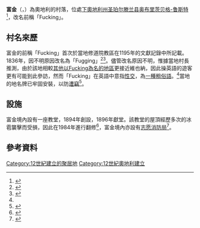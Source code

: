 {{noteTA
|G1=AT Places
}}
{{Infobox settlement
| name                    = 富金
| other_name              = Fucking
| native_name        = Fugging
| settlement_type         = 村落
| image_skyline           = 
| image_alt               = 
| image_caption           = 
| image_flag              = 
| flag_alt                = 
| image_seal              = 
| seal_alt                = 
| image_shield            = 
| shield_alt              = 
| nickname                = 
| motto                   = 
| image_map               = 
| map_alt                 = 
| map_caption             = 
| pushpin_map             = Austria
| pushpin_label_position  = right
| pushpin_map_alt         = 
| pushpin_map_caption     = 
| coordinates             = {{coord|48|17|26.45|N|15|37|33.088|E|display=inline,title}}
| coor_pinpoint           = 
| coordinates_footnotes   = 
| subdivision_type        = 國家
| subdivision_name        = 奧地利
| subdivision_type1       = 州
| subdivision_name1       = [[下奧地利州|下奧地利州]]
| subdivision_type2       = 縣
| subdivision_name2       = [[圣珀尔滕兰县|圣珀尔滕兰县]]
| subdivision_type3       = 市鎮
| subdivision_name3       = [[奥布里茨贝格-鲁斯特|奥布里茨贝格-鲁斯特]] 
| established_title       = 
| established_date        = 
}}
'''富金'''（{{lang-de|Fugging}}，{{IPA-de|ˈfʊɡɪŋ}}）為奧地利的村落，位處[[下奧地利州|下奧地利州]][[圣珀尔滕兰县|圣珀尔滕兰县]][[奥布里茨贝格-鲁斯特|奥布里茨贝格-鲁斯特]]<ref>{{cite web |url=http://eventzz.net/Austria/Obritzberg-Rust/Fugging-Nieder%C3%B6sterreich-Austria |archive-url=https://web.archive.org/web/20140111112204/http://eventzz.net/Austria/Obritzberg-Rust/Fugging-Nieder%C3%B6sterreich-Austria |archive-date=2014-01-11 |title=Fugging, Niederösterreich, Austria in Obritzberg-Rust - Lower Austria - Austria |publisher=Eventzz.net (archived) |accessdate=2014-01-11 |dead-url=yes }}</ref>，改名前稱「Fucking」。

== 村名來歷==
富金的前稱「Fucking」首次於當地修道院教區在1195年的文獻記錄中所記載。1836年，因不明原因改名為「Fugging」<ref name=mirror>{{cite news |url=https://www.mirror.co.uk/news/uk-news/fucking-village-told-cant-renamed-798433 |title=Fucking village told they can't be renamed Fugging because name is already taken |newspaper=[[每日镜报|每日镜报]] |date=2012-04-18 |accessdate=2014-01-11 |archive-date=2021-03-08 |archive-url=https://web.archive.org/web/20210308111004/https://www.mirror.co.uk/news/uk-news/fucking-village-told-cant-renamed-798433 |dead-url=no }}</ref><ref name=at>{{cite web |url=http://austriantimes.at/news/General_News/2012-04-18/41033/No_Fugging_chance_for_name_change |title=No Fugging chance for name change |publisher=Austrian Times |date=2012-04-18 |accessdate=2014-01-11 |archive-date=2014-01-11 |archive-url=https://web.archive.org/web/20140111112133/http://austriantimes.at/news/General_News/2012-04-18/41033/No_Fugging_chance_for_name_change |dead-url=no }}</ref>。儘管改名原因不明，惟據當地村長推測，由於該地相較[[富金_(上奧地利州)|其他以Fucking為名的地區]]更接近維也納，因此操英語的遊客更有可能到此參訪，然而「Fucking」在英語中意指[[性交|性交]]，為[[Fuck|一種粗俗語]]。<ref name=mirror />當地的地名牌已牢固安裝，以防[[標誌盜竊|遭竊]]<ref>{{cite web |url=http://noe.orf.at/news/stories/2529415/ |title=Fugging war auch einmal Fucking |publisher=noe.ORF.at |language=de |date=2012-04-17 |accessdate=2014-01-11 |archive-date=2017-09-25 |archive-url=https://web.archive.org/web/20170925132719/http://noe.orf.at/news/stories/2529415/ |dead-url=no }}</ref>。

== 設施 ==
富金境內設有一座教堂，1894年創設，1896年獻堂。該教堂的屋頂經歷多次的冰雹襲擊而受損，因此在1984年進行翻修<ref>{{cite web |url=http://www.obritzberg-rust.gv.at/system/web/gelbeseite.aspx?typ=11&bezirkonr=0&detailonr=186154388&menuonr=220527770 |title=RiS-Kommunal - Dorfkapelle Fugging |publisher=Obritzberg-Rust |date= |accessdate=2014-01-11 |archive-date=2015-09-24 |archive-url=https://web.archive.org/web/20150924054420/http://www.obritzberg-rust.gv.at/system/web/gelbeseite.aspx?typ=11&bezirkonr=0&detailonr=186154388&menuonr=220527770 |dead-url=no }}</ref>，富金境內亦設有[[志愿消防局|志愿消防局]]<ref>{{cite web |url=http://www.meinbezirk.at/sankt-poelten/leute/brennpunkt-fugging-im-geschehen-die-feuerwehr-d546033.html |title=Brennpunkt Fugging, im Geschehen die Feuerwehr - Sankt Pölten |language=de |publisher=meinbezirk.at |date= |accessdate=2014-01-11 |archive-date=2014-01-11 |archive-url=https://web.archive.org/web/20140111115435/http://www.meinbezirk.at/sankt-poelten/leute/brennpunkt-fugging-im-geschehen-die-feuerwehr-d546033.html |dead-url=no }}</ref>。

==參考資料==
{{Reflist|30em}}

[[Category:12世紀建立的聚居地|Category:12世紀建立的聚居地]]
[[Category:12世紀奧地利建立|Category:12世紀奧地利建立]]